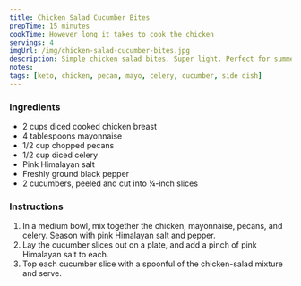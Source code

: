 ```yaml
---
title: Chicken Salad Cucumber Bites
prepTime: 15 minutes
cookTime: However long it takes to cook the chicken
servings: 4
imgUrl: /img/chicken-salad-cucumber-bites.jpg
description: Simple chicken salad bites. Super light. Perfect for summer
notes:
tags: [keto, chicken, pecan, mayo, celery, cucumber, side dish]
---
```


### Ingredients

- 2 cups diced cooked chicken breast
- 4 tablespoons mayonnaise
- 1/2 cup chopped pecans
- 1/2 cup diced celery
- Pink Himalayan salt
- Freshly ground black pepper
- 2 cucumbers, peeled and cut into ¼-inch slices

### Instructions

1. In a medium bowl, mix together the chicken, mayonnaise, pecans, and celery. Season with pink Himalayan salt and pepper.
1. Lay the cucumber slices out on a plate, and add a pinch of pink Himalayan salt to each.
1. Top each cucumber slice with a spoonful of the chicken-salad mixture and serve.
